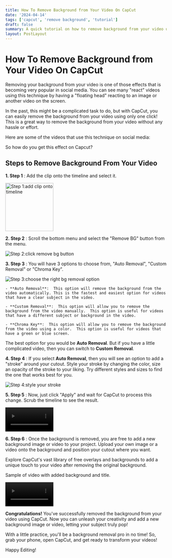 ```yaml
---
title: How To Remove Background from Your Video On CapCut
date: '2024-04-14'
tags: ['capcut', 'remove background', 'tutorial']
draft: false
summary: A quick tutorial on how to remove background from your video using CapCut.
layout: PostLayout
---
```


# How To Remove Background from Your Video On CapCut

Removing your background from your video is one of those effects that is becoming very popular in social media. You can see many "react" videos using this technique by having a "floating head" reacting to an image or another video on the screen.

In the past, this might be a complicated task to do, but with CapCut, you can easily remove the background from your video using only one click!  This is a great way to remove the background from your video without any hassle or effort.

Here are some of the videos that use this technique on social media:

So how do you get this effect on Capcut?

## Steps to Remove Background From Your Video

**1. Step 1** 
: Add the clip onto the timeline and select it.

<img src="/static/images/capcut/removebackground/step1.jpg" width="150" aspect-ratio="16/9" alt="Step 1:add clip onto timeline"> </img>

**2. Step 2** 
: Scroll the bottom menu and select the "Remove BG" button from the menu.

<img src="/static/images/capcut/removebackground/step2.jpg" width="auto" aspect-ratio="16/9" alt="Step 2:click remove bg button"> </img>

**3. Step 3** 
: You will have 3 options to choose from, "Auto Removal", "Custom Removal" or "Chroma Key".

<img src="/static/images/capcut/removebackground/step3.jpg" width="auto" aspect-ratio="16/9" alt="Step 3:choose the right bg removal option"> </img>

    - **Auto Removal**:  This option will remove the background from the video automatically. This is the fastest and easiest option for videos that have a clear subject in the video. 

    - **Custom Removal**:  This option will allow you to remove the background from the video manually.  This option is useful for videos that have a different subject or background in the video.

    - **Chroma Key**:  This option will allow you to remove the background from the video using a color.  This option is useful for videos that have a green or blue screen.

The best option for you would be **Auto Removal**. But if you have a little complicated video, then you can switch to **Custom Removal**.

**4. Step 4** 
: If you select **Auto Removal**, then you will see an option to add a "stroke" around your cutout. Style your stroke by changing the color, size an opacity of the stroke to your liking. Try different styles and sizes to find the one that works best for you.

<img src="/static/images/capcut/removebackground/step4.jpg" width="auto" aspect-ratio="16/9" alt="Step 4:style your stroke"> </img>

**5. Step 5** 
: Now, just click "Apply" and wait for CapCut to process this change. Scrub the timeline to see the result.

<video controls width="150" aspect-ratio="16/9">
  <source
    src="/static/images/capcut/removebackground/Screen_Recording_20240414_145505_CapCut.mp4"
    type="video/mp4" 
  />
</video>

**6. Step 6** 
: Once the background is removed, you are free to add a new background image or video to your project. Upload your own image or a video onto the background and position your cutout where you want.

Explore CapCut's vast library of free overlays and backgrounds to add a unique touch to your video after removing the original background.

Sample of video with added background and title.

<video controls width="150" aspect-ratio="16/9">
  <source
    src="/static/images/capcut/removebackground/Screen_Recording_20240414_145505_CapCut.mp4"
    type="video/mp4"
  />
</video>

**Congratulations!**  You've successfully removed the background from your video using CapCut.  Now you can unleash your creativity and add a new background image or video, letting your subject truly pop!

With a little practice, you'll be a background removal pro in no time!  So, grab your phone, open CapCut, and get ready to transform your videos!

Happy Editing!